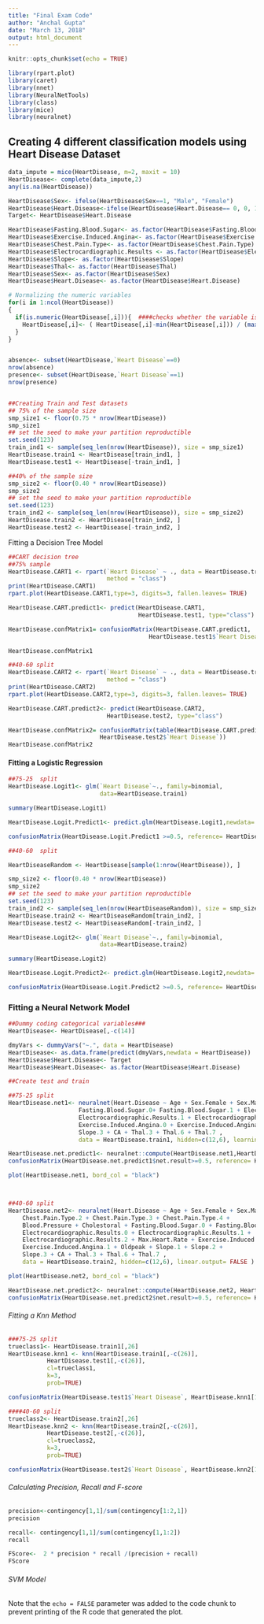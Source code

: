 ---
title: "Final Exam Code"
author: "Anchal Gupta"
date: "March 13, 2018"
output: html_document
---

```{r setup, include=FALSE}
knitr::opts_chunk$set(echo = TRUE)
```
```{r}
library(rpart.plot)
library(caret)
library(nnet)
library(NeuralNetTools)
library(class)
library(mice)
library(neuralnet)

```
## Creating 4 different classification models using Heart Disease Dataset ##


```{r}
data_impute = mice(HeartDisease, m=2, maxit = 10)
HeartDisease<- complete(data_impute,2)
any(is.na(HeartDisease))

HeartDisease$Sex<- ifelse(HeartDisease$Sex==1, "Male", "Female")
HeartDisease$Heart.Disease<-ifelse(HeartDisease$Heart.Disease== 0, 0, 1)
Target<- HeartDisease$Heart.Disease

HeartDisease$Fasting.Blood.Sugar<- as.factor(HeartDisease$Fasting.Blood.Sugar)
HeartDisease$Exercise.Induced.Angina<- as.factor(HeartDisease$Exercise.Induced.Angina)
HeartDisease$Chest.Pain.Type<- as.factor(HeartDisease$Chest.Pain.Type)
HeartDisease$Electrocardiographic.Results <- as.factor(HeartDisease$Electrocardiographic.Results)
HeartDisease$Slope<- as.factor(HeartDisease$Slope)
HeartDisease$Thal<- as.factor(HeartDisease$Thal)
HeartDisease$Sex<- as.factor(HeartDisease$Sex)
HeartDisease$Heart.Disease<- as.factor(HeartDisease$Heart.Disease)

# Normalizing the numeric variables
for(i in 1:ncol(HeartDisease))
{
  if(is.numeric(HeartDisease[,i])){  ####checks whether the variable is numerical , If yes, then normalize it
    HeartDisease[,i]<- ( HeartDisease[,i]-min(HeartDisease[,i])) / (max(HeartDisease[,i])-min(HeartDisease[,i]))
  }
}


absence<- subset(HeartDisease,`Heart Disease`==0)
nrow(absence)
presence<- subset(HeartDisease,`Heart Disease`==1)
nrow(presence)


##Creating Train and Test datasets
## 75% of the sample size
smp_size1 <- floor(0.75 * nrow(HeartDisease))
smp_size1
## set the seed to make your partition reproductible
set.seed(123)
train_ind1 <- sample(seq_len(nrow(HeartDisease)), size = smp_size1)
HeartDisease.train1 <- HeartDisease[train_ind1, ]
HeartDisease.test1 <- HeartDisease[-train_ind1, ]

##40% of the sample size
smp_size2 <- floor(0.40 * nrow(HeartDisease))
smp_size2
## set the seed to make your partition reproductible
set.seed(123)
train_ind2 <- sample(seq_len(nrow(HeartDisease)), size = smp_size2)
HeartDisease.train2 <- HeartDisease[train_ind2, ]
HeartDisease.test2 <- HeartDisease[-train_ind2, ]
```

######## Fitting a Decision Tree Model #######

```{r}
##CART decision tree
##75% sample
HeartDisease.CART1 <- rpart(`Heart Disease` ~ ., data = HeartDisease.train1, 
                            method = "class")
print(HeartDisease.CART1)
rpart.plot(HeartDisease.CART1,type=3, digits=3, fallen.leaves= TRUE)

HeartDisease.CART.predict1<- predict(HeartDisease.CART1, 
                                     HeartDisease.test1, type="class")

HeartDisease.confMatrix1= confusionMatrix(HeartDisease.CART.predict1, 
                                        HeartDisease.test1$`Heart Disease`)

HeartDisease.confMatrix1

##40-60 split
HeartDisease.CART2 <- rpart(`Heart Disease` ~ ., data = HeartDisease.train2, 
                            method = "class")
print(HeartDisease.CART2)
rpart.plot(HeartDisease.CART2,type=3, digits=3, fallen.leaves= TRUE)

HeartDisease.CART.predict2<- predict(HeartDisease.CART2, 
                            HeartDisease.test2, type="class")

HeartDisease.confMatrix2= confusionMatrix(table(HeartDisease.CART.predict2, 
                          HeartDisease.test2$`Heart Disease`))
HeartDisease.confMatrix2
```

#### Fitting a Logistic Regression #####

```{r}
##75-25  split
HeartDisease.Logit1<- glm(`Heart Disease`~., family=binomial,
                          data=HeartDisease.train1)

summary(HeartDisease.Logit1)

HeartDisease.Logit.Predict1<- predict.glm(HeartDisease.Logit1,newdata= HeartDisease.test1,type="response")

confusionMatrix(HeartDisease.Logit.Predict1 >=0.5, reference= HeartDisease.test1$`Heart Disease`==1)

##40-60  split

HeartDiseaseRandom <- HeartDisease[sample(1:nrow(HeartDisease)), ]

smp_size2 <- floor(0.40 * nrow(HeartDisease))
smp_size2
## set the seed to make your partition reproductible
set.seed(123)
train_ind2 <- sample(seq_len(nrow(HeartDiseaseRandom)), size = smp_size2)
HeartDisease.train2 <- HeartDiseaseRandom[train_ind2, ]
HeartDisease.test2 <- HeartDiseaseRandom[-train_ind2, ]

HeartDisease.Logit2<- glm(`Heart Disease`~., family=binomial,
                          data=HeartDisease.train2)

summary(HeartDisease.Logit2)

HeartDisease.Logit.Predict2<- predict.glm(HeartDisease.Logit2,newdata= HeartDisease.test2,type="response")

confusionMatrix(HeartDisease.Logit.Predict2 >=0.5, reference= HeartDisease.test2$`Heart Disease`==1)
```

### Fitting a Neural Network Model ######

```{r}
##Dummy coding categorical variables###
HeartDisease<- HeartDisease[,-c(14)]

dmyVars <- dummyVars("~.", data = HeartDisease)
HeartDisease<- as.data.frame(predict(dmyVars,newdata = HeartDisease))
HeartDisease$Heart.Disease<- Target
HeartDisease$Heart.Disease<- as.factor(HeartDisease$Heart.Disease)

##Create test and train

##75-25 split
HeartDisease.net1<- neuralnet(Heart.Disease ~ Age + Sex.Female + Sex.Male + Chest.Pain.Type.1+Chest.Pain.Type.2+                     Chest.Pain.Type.3 + Chest.Pain.Type.4 + Blood.Pressure + Cholestoral +  
                    Fasting.Blood.Sugar.0+ Fasting.Blood.Sugar.1 + Electrocardiographic.Results.0 +         
                    Electrocardiographic.Results.1 + Electrocardiographic.Results.2 + Max.Heart.Rate +     
                    Exercise.Induced.Angina.0 + Exercise.Induced.Angina.1 + Oldpeak + Slope.1 + Slope.2 + 
                    Slope.3 + CA + Thal.3 + Thal.6 + Thal.7 ,
                    data = HeartDisease.train1, hidden=c(12,6), learningrate=0.1,linear.output= FALSE )

HeartDisease.net.predict1<- neuralnet::compute(HeartDisease.net1,HeartDisease.test1[,-c(26)])
confusionMatrix(HeartDisease.net.predict1$net.result>=0.5, reference= HeartDisease.test1$Heart.Disease==1)

plot(HeartDisease.net1, bord_col = "black")



##40-60 split
HeartDisease.net2<- neuralnet(Heart.Disease ~ Age + Sex.Female + Sex.Male + Chest.Pain.Type.1 + 
    Chest.Pain.Type.2 + Chest.Pain.Type.3 + Chest.Pain.Type.4 + 
    Blood.Pressure + Cholestoral + Fasting.Blood.Sugar.0 + Fasting.Blood.Sugar.1 + 
    Electrocardiographic.Results.0 + Electrocardiographic.Results.1 + 
    Electrocardiographic.Results.2 + Max.Heart.Rate + Exercise.Induced.Angina.0 + 
    Exercise.Induced.Angina.1 + Oldpeak + Slope.1 + Slope.2 + 
    Slope.3 + CA + Thal.3 + Thal.6 + Thal.7 ,
    data = HeartDisease.train2, hidden=c(12,6), linear.output= FALSE )

plot(HeartDisease.net2, bord_col = "black")

HeartDisease.net.predict2<- neuralnet::compute(HeartDisease.net2, HeartDisease.test2[,-c(26)])
confusionMatrix(HeartDisease.net.predict2$net.result>=0.5, reference= HeartDisease.test2$Heart.Disease==1)
```

###### Fitting a Knn Method ##########

```{r}
###75-25 split
trueclass1<- HeartDisease.train1[,26]
HeartDisease.knn1 <- knn(HeartDisease.train1[,-c(26)],
           HeartDisease.test1[,-c(26)],
           cl=trueclass1,
           k=3,
           prob=TRUE)

confusionMatrix(HeartDisease.test1$`Heart Disease`, HeartDisease.knn1[1:76])

####40-60 split
trueclass2<- HeartDisease.train2[,26]
HeartDisease.knn2 <- knn(HeartDisease.train2[,-c(26)],
           HeartDisease.test2[,-c(26)],
           cl=trueclass2,
           k=3,
           prob=TRUE)

confusionMatrix(HeartDisease.test2$`Heart Disease`, HeartDisease.knn2[1:182],positive = "1")

```

###### Calculating Precision, Recall and F-score ######

```{r}

precision<-contingency[1,1]/sum(contingency[1:2,1])
precision

recall<- contingency[1,1]/sum(contingency[1,1:2])
recall

FScore<-  2 * precision * recall /(precision + recall)
FScore

```

###### SVM Model ######

Note that the `echo = FALSE` parameter was added to the code chunk to prevent printing of the R code that generated the plot.
